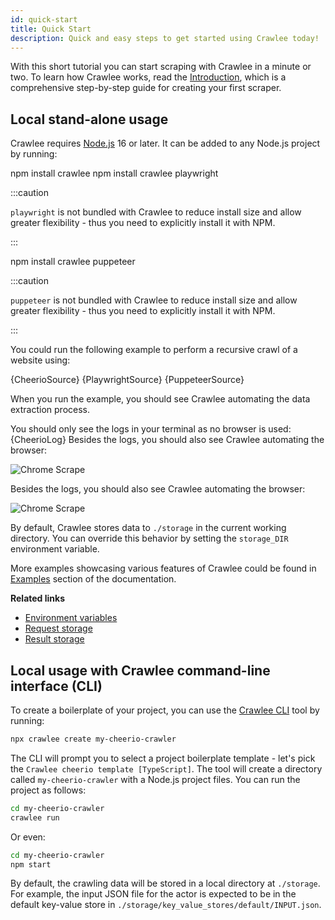 ```yaml
---
id: quick-start
title: Quick Start
description: Quick and easy steps to get started using Crawlee today!
---
```






With this short tutorial you can start scraping with Crawlee in a minute or two. To learn how Crawlee works, read the [Introduction](./introduction), which is a comprehensive step-by-step guide for creating your first scraper.

## Local stand-alone usage

Crawlee requires [Node.js](https://nodejs.org/en/) 16 or later.
It can be added to any Node.js project by running:

<Tabs groupId="quick_start">
<TabItem value="cheerio" label="CheerioCrawler" default>
<CodeBlock language="bash">npm install crawlee</CodeBlock>
</TabItem>
<TabItem value="playwright" label="PlaywrightCrawler">
<CodeBlock language="bash">npm install crawlee playwright</CodeBlock>

:::caution

`playwright` is not bundled with Crawlee to reduce install size and allow greater flexibility - thus you need to explicitly install it with NPM.

:::

</TabItem>
<TabItem value="puppeteer" label="PuppeteerCrawler">
<CodeBlock language="bash">npm install crawlee puppeteer</CodeBlock>

:::caution

`puppeteer` is not bundled with Crawlee to reduce install size and allow greater flexibility - thus you need to explicitly install it with NPM.

:::

</TabItem>
</Tabs>

You could run the following example to perform a recursive crawl of a website using:

<Tabs groupId="quick_start">
    <TabItem value="cheerio" label="CheerioCrawler" default>
        <CodeBlock language="js" title="src/main.mjs">{CheerioSource}</CodeBlock>
    </TabItem>
    <TabItem value="playwright" label="PlaywrightCrawler">
        <CodeBlock language="js" title="src/main.mjs">{PlaywrightSource}</CodeBlock>
    </TabItem>
    <TabItem value="puppeteer" label="PuppeteerCrawler">
        <CodeBlock language="js" title="src/main.mjs">{PuppeteerSource}</CodeBlock>
    </TabItem>
</Tabs>

When you run the example, you should see Crawlee automating the data extraction process.

<Tabs groupId="quick_start">
<TabItem value="cheerio" label="CheerioCrawler" default>
You should only see the logs in your terminal as no browser is used:
<CodeBlock language="log">{CheerioLog}</CodeBlock>
</TabItem>
<TabItem value="playwright" label="PlaywrightCrawler">
Besides the logs, you should also see Crawlee automating the browser:

![Chrome Scrape](/img/chrome_scrape.gif)

</TabItem>
<TabItem value="puppeteer" label="PuppeteerCrawler">
Besides the logs, you should also see Crawlee automating the browser:

![Chrome Scrape](/img/chrome_scrape.gif)

</TabItem>
</Tabs>

By default, Crawlee stores data to `./storage` in the current working directory. You can override this behavior by setting the `storage_DIR` environment variable.

More examples showcasing various features of Crawlee could be found in [Examples](./examples) section of the documentation.

**Related links**

- [Environment variables](./guides/environment-variables)
- [Request storage](./guides/request-storage)
- [Result storage](./guides/result-storage)

## Local usage with Crawlee command-line interface (CLI)

To create a boilerplate of your project, you can use the [Crawlee CLI](https://www.npmjs.com/package/@crawlee/cli) tool by running:

```bash
npx crawlee create my-cheerio-crawler
```

The CLI will prompt you to select a project boilerplate template - let's pick the `Crawlee cheerio template [TypeScript]`. The tool will create a directory called `my-cheerio-crawler` with a Node.js project files. You can run the project as follows:

```bash
cd my-cheerio-crawler
crawlee run
```

Or even:

```bash
cd my-cheerio-crawler
npm start
```

By default, the crawling data will be stored in a local directory at `./storage`. For example, the input JSON file for the actor is expected to be in the default key-value store in `./storage/key_value_stores/default/INPUT.json`.
